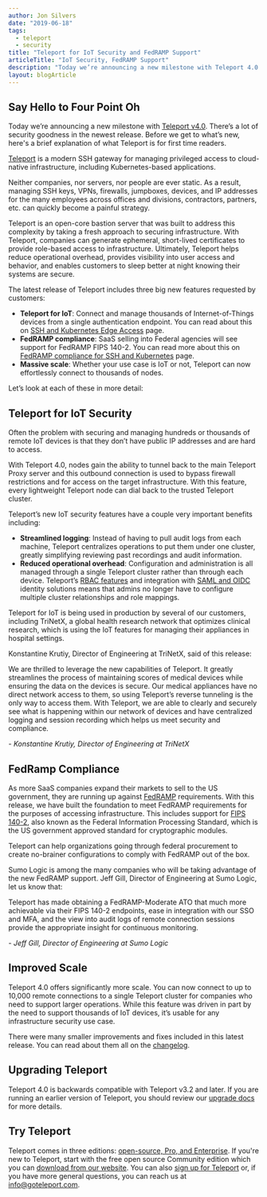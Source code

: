 ```yaml
---
author: Jon Silvers
date: "2019-06-18"
tags:
  - teleport
  - security
title: "Teleport for IoT Security and FedRAMP Support"
articleTitle: "IoT Security, FedRAMP Support"
description: "Today we’re announcing a new milestone with Teleport 4.0 - IoT Security, FedRAMP Support"
layout: blogArticle
---
```



## Say Hello to Four Point Oh

Today we’re announcing a new milestone with [Teleport v4.0](https://goteleport.com/teleport/download/). There’s a lot of security goodness in the newest release. Before we get to what’s new, here's a brief explanation of what Teleport is for first time readers.

[Teleport](/) is a modern SSH gateway for managing privileged access to cloud-native infrastructure, including Kubernetes-based applications.

Neither companies, nor servers, nor people are ever static. As a result, managing SSH keys, VPNs, firewalls, jumpboxes, devices, and IP addresses for the many employees across offices and divisions, contractors, partners, etc. can quickly become a painful strategy.

Teleport is an open-core bastion server that was built to address this complexity by taking a fresh approach to securing infrastructure. With Teleport, companies can generate ephemeral, short-lived certificates to provide role-based access to infrastructure. Ultimately, Teleport helps reduce operational overhead, provides visibility into user access and behavior, and enables customers to sleep better at night knowing their systems are secure.

<BlogImage src="./assets/id-card.svg" alt="Teleport 4.0" />

The latest release of Teleport includes three big new features requested by customers:

* **Teleport for IoT**: Connect and manage thousands of Internet-of-Things devices from a single authentication endpoint. You can read about this on [SSH and Kubernetes Edge Access](/how-it-works/ssh-kubernetes-access-on-the-edge/) page.
* **FedRAMP compliance**: SaaS selling into Federal agencies will see support for FedRAMP FIPS 140-2. You can read more about this on [FedRAMP compliance for SSH and Kubernetes](/how-it-works/fedramp-ssh-kubernetes/) page.
* **Massive scale**: Whether your use case is IoT or not, Teleport can now effortlessly connect to thousands of nodes.

Let’s look at each of these in more detail:

## Teleport for IoT Security

Often the problem with securing and managing hundreds or thousands of remote IoT devices is that they don’t have public IP addresses and are hard to access.

With Teleport 4.0, nodes gain the ability to tunnel back to the main Teleport Proxy server and this outbound connection is used to bypass firewall restrictions and for access on the target infrastructure. With this feature, every lightweight Teleport node can dial back to the trusted Teleport cluster.

Teleport’s new IoT security features have a couple very important benefits including:

*  **Streamlined logging**: Instead of having to pull audit logs from each machine, Teleport centralizes operations to put them under one cluster, greatly simplifying reviewing past recordings and audit information.
*  **Reduced operational overhead**: Configuration and administration is all managed through a single Teleport cluster rather than through each device. Teleport’s [RBAC features](https://goteleport.com/teleport/features/rbac-for-ssh/) and integration with [SAML and OIDC](https://goteleport.com/teleport/features/sso-for-ssh/) identity solutions means that admins no longer have to configure multiple cluster relationships and role mappings.

Teleport for IoT is being used in production by several of our customers, including TriNetX, a global health research network that optimizes clinical research, which is using the IoT features for managing their appliances in hospital settings.

Konstantine Krutiy, Director of Engineering at TriNetX, said of this release:

<Quote>
  <p>We are thrilled to leverage the new capabilities of Teleport. It greatly streamlines the process of maintaining scores of medical devices while ensuring the data on the devices is secure. Our medical appliances have no direct network access to them, so using Teleport’s reverse tunneling is the only way to access them. With Teleport, we are able to clearly and securely see what is happening within our network of devices and have centralized logging and session recording which helps us meet security and compliance.</p>
  <em>- Konstantine Krutiy, Director of Engineering at TriNetX</em>
</Quote>


## FedRamp Compliance

As more SaaS companies expand their markets to sell to the US government, they are running up against [FedRAMP](https://www.fedramp.gov/) requirements. With this release, we have built the foundation to meet FedRAMP requirements for the purposes of accessing infrastructure. This includes support for [FIPS 140-2](https://en.wikipedia.org/wiki/FIPS_140-2), also known as the Federal Information Processing Standard, which is the US government approved standard for cryptographic modules.

Teleport can help organizations going through federal procurement to create no-brainer configurations to comply with FedRAMP out of the box.

Sumo Logic is among the many companies who will be taking advantage of the new FedRAMP support. Jeff Gill, Director of Engineering at Sumo Logic, let us know that:

<Quote>
  <p>Teleport has made obtaining a FedRAMP-Moderate ATO that much more achievable via their FIPS 140-2 endpoints, ease in integration with our SSO and MFA, and the view into audit logs of remote connection sessions provide the appropriate insight for continuous monitoring.</p>
  <em>- Jeff Gill, Director of Engineering at Sumo Logic</em>
</Quote>

## Improved Scale

Teleport 4.0 offers significantly more scale. You can now connect to up to 10,000 remote connections to a single Teleport cluster for companies who need to support larger operations. While this feature was driven in part by the need to support thousands of IoT devices, it’s usable for any infrastructure security use case.

There were many smaller improvements and fixes included in this latest release. You can read about them all on the [changelog](https://github.com/gravitational/teleport/blob/master/CHANGELOG.md).

<EmailSubscribeViolet />

## Upgrading Teleport

Teleport 4.0 is backwards compatible with Teleport v3.2 and later. If you are running an earlier version of Teleport, you should review our [upgrade docs](/docs/admin-guide/#upgrading-teleport) for more details.

## Try Teleport

Teleport comes in three editions: [open-source, Pro, and Enterprise](/pricing/).
If you're new to Teleport, start with the free open source Community edition which you can [download from our website](https://goteleport.com/download/). You can also [sign up for Teleport](/pricing/) or, if you have more general questions,
you can reach us at [info@goteleport.com](mailto:info@goteleport.com).
